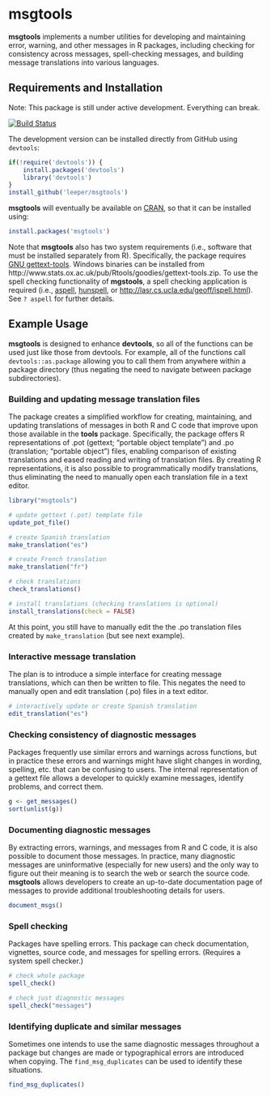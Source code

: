# msgtools #

**msgtools** implements a number utilities for developing and maintaining error, warning, and other messages in R packages, including checking for consistency across messages, spell-checking messages, and building message translations into various languages.

## Requirements and Installation ##

Note: This package is still under active development. Everything can break.

[![Build Status](https://travis-ci.org/leeper/msgtools.png?branch=master)](https://travis-ci.org/leeper/msgtools)

The development version can be installed directly from GitHub using `devtools`:

```R
if(!require('devtools')) {
    install.packages('devtools')
    library('devtools')
}
install_github('leeper/msgtools')
```

**msgtools** will eventually be available on [CRAN](http://cran.r-project.org/web/packages/msgtools/index.html), so that it can be installed using:

```R
install.packages('msgtools')
```

Note that **msgtools** also has two system requirements (i.e., software that must be installed separately from R). Specifically, the package requires [GNU gettext-tools](https://www.gnu.org/software/gettext/). Windows binaries can be installed from http://www.stats.ox.ac.uk/pub/Rtools/goodies/gettext-tools.zip. To use the spell checking functionality of **mgstools**, a spell checking application is required (i.e., [aspell](http://aspell.net), [hunspell](http://hunspell.sourceforge.net/), or [http://lasr.cs.ucla.edu/geoff/ispell.html](ispell)). See `? aspell` for further details.

## Example Usage ##

**msgtools** is designed to enhance **devtools**, so all of the functions can be used just like those from devtools. For example, all of the functions call `devtools::as.package` allowing you to call them from anywhere within a package directory (thus negating the need to navigate between package subdirectories).

### Building and updating message translation files ###

The package creates a simplified workflow for creating, maintaining, and updating translations of messages in both R and C code that improve upon those available in the **tools** package. Specifically, the package offers R representations of .pot (gettext; "portable object template") and .po (translation; "portable object") files, enabling comparison of existing translations and eased reading and writing of translation files. By creating R representations, it is also possible to programmatically modify translations, thus eliminating the need to manually open each translation file in a text editor.

```r
library("msgtools")

# update gettext (.pot) template file
update_pot_file()

# create Spanish translation
make_translation("es")

# create French translation
make_translation("fr")

# check translations
check_translations()

# install translations (checking translations is optional)
install_translations(check = FALSE)
```

At this point, you still have to manually edit the the .po translation files created by `make_translation` (but see next example).

### Interactive message translation ###

The plan is to introduce a simple interface for creating message translations, which can then be written to file. This negates the need to manually open and edit translation (.po) files in a text editor.

```R
# interactively update or create Spanish translation
edit_translation("es")
```


### Checking consistency of diagnostic messages ###

Packages frequently use similar errors and warnings across functions, but in practice these errors and warnings might have slight changes in wording, spelling, etc. that can be confusing to users. The internal representation of a gettext file allows a developer to quickly examine messages, identify problems, and correct them.

```r
g <- get_messages()
sort(unlist(g))
```


### Documenting diagnostic messages ###

By extracting errors, warnings, and messages from R and C code, it is also possible to document those messages. In practice, many diagnostic messages are uninformative (especially for new users) and the only way to figure out their meaning is to search the web or search the source code. **msgtools** allows developers to create an up-to-date documentation page of messages to provide additional troubleshooting details for users.

```r
document_msgs()
```

### Spell checking ###

Packages have spelling errors. This package can check documentation, vignettes, source code, and messages for spelling errors. (Requires a system spell checker.)

```r
# check whole package
spell_check()

# check just diagnostic messages
spell_check("messages")
```

### Identifying duplicate and similar messages ###

Sometimes one intends to use the same diagnostic messages throughout a package but changes are made or typographical errors are introduced when copying. The `find_msg_duplicates` can be used to identify these situations.

```r
find_msg_duplicates()
```
